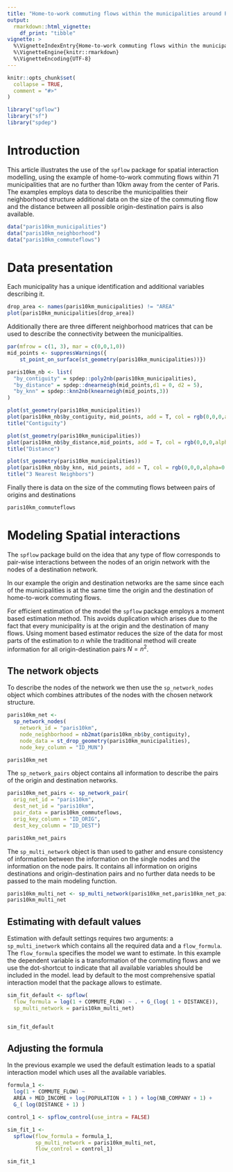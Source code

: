 ```yaml
---
title: "Home-to-work commuting flows within the municipalities around Paris"
output: 
  rmarkdown::html_vignette:
    df_print: "tibble"
vignette: >
  %\VignetteIndexEntry{Home-to-work commuting flows within the municipalities around Paris}
  %\VignetteEngine{knitr::rmarkdown}
  %\VignetteEncoding{UTF-8}
---
```


```r
knitr::opts_chunk$set(
  collapse = TRUE,
  comment = "#>"
)
```


```r
library("spflow")
library("sf")
library("spdep")
```

# Introduction

This article illustrates the use of the `spflow` package for spatial interaction modelling, using the example of home-to-work commuting flows within 71 municipalities that are no further than 10km away from the center of Paris.
The examples employs data to describe the municipalities their neighborhood structure additional data on the size of the commuting flow and the distance between all possible origin-destination pairs is also available.


```r
data("paris10km_municipalities")
data("paris10km_neighborhood")
data("paris10km_commuteflows")
```

# Data presentation

Each municipality has a unique identification and additional variables describing it.

```r
drop_area <- names(paris10km_municipalities) != "AREA"
plot(paris10km_municipalities[drop_area])
```


Additionally there are three different neighborhood matrices that can be used to describe the connectivity between the municipalities.

```r
par(mfrow = c(1, 3), mar = c(0,0,1,0))
mid_points <- suppressWarnings({
    st_point_on_surface(st_geometry(paris10km_municipalities))})

paris10km_nb <- list(
  "by_contiguity" = spdep::poly2nb(paris10km_municipalities),
  "by_distance" = spdep::dnearneigh(mid_points,d1 = 0, d2 = 5),
  "by_knn" = spdep::knn2nb(knearneigh(mid_points,3))
)

plot(st_geometry(paris10km_municipalities))
plot(paris10km_nb$by_contiguity, mid_points, add = T, col = rgb(0,0,0,alpha=0.5))
title("Contiguity") 

plot(st_geometry(paris10km_municipalities))
plot(paris10km_nb$by_distance,mid_points, add = T, col = rgb(0,0,0,alpha=0.5)) 
title("Distance") 

plot(st_geometry(paris10km_municipalities))
plot(paris10km_nb$by_knn, mid_points, add = T, col = rgb(0,0,0,alpha=0.5))
title("3 Nearest Neighbors") 
```

Finally there is data on the size of the commuting flows between pairs of origins and destinations

```r
paris10km_commuteflows 
```


# Modeling Spatial interactions

The `spflow` package build on the idea that any type of flow corresponds to pair-wise interactions between the nodes of an origin network with the nodes of a destination network.

In our example the origin and destination networks are the same since each of the municipalities is at the same time the origin and the destination of home-to-work commuting flows.


For efficient estimation of the model the `spflow` package employs a moment based estimation method.
This avoids duplication which arises due to the fact that every municipality is at the origin and the destination of many flows.
Using moment based estimator reduces the size of the data for most parts of the estimation to $n$ while the traditional method will create information for all origin-destination pairs $N = n^2$. 

## The network objects 

To describe the nodes of the network we then use the `sp_network_nodes` object which combines attributes of the nodes with the chosen network structure.

```r
paris10km_net <- 
  sp_network_nodes(
    network_id = "paris10km",
    node_neighborhood = nb2mat(paris10km_nb$by_contiguity),
    node_data = st_drop_geometry(paris10km_municipalities),
    node_key_column = "ID_MUN")

paris10km_net
```

The `sp_network_pairs` object contains all information to describe the pairs of the origin and destination networks.

```r
paris10km_net_pairs <- sp_network_pair(
  orig_net_id = "paris10km",
  dest_net_id = "paris10km",
  pair_data = paris10km_commuteflows,
  orig_key_column = "ID_ORIG",
  dest_key_column = "ID_DEST")

paris10km_net_pairs
```

The `sp_multi_network` object is than used to gather and ensure consistency of information between the information on the single nodes and the information on the node pairs.
It contains all information on origins destinations and origin-destination pairs and no further data needs to be passed to the main modeling function.

```r
paris10km_multi_net <- sp_multi_network(paris10km_net,paris10km_net_pairs)
paris10km_multi_net

```

## Estimating with default values

Estimation with default settings requires two arguments: a `sp_multi_inetwork` which contains all the required data and a `flow_formula`.
The `flow_formula` specifies the model we want to estimate.
In this example the dependent variable is a transformation of the commuting flows and we use the dot-shortcut to indicate that all available variables should be included in the model.
lead by default to the most comprehensive spatial interaction model that the package allows to estimate.

```r
sim_fit_default <- spflow(
  flow_formula = log(1 + COMMUTE_FLOW) ~ . + G_(log( 1 + DISTANCE)),
  sp_multi_network = paris10km_multi_net)


sim_fit_default
```

## Adjusting the formula

In the previous example we used the default estimation leads to a spatial interaction model which uses all the available variables.


```r
formula_1 <- 
  log(1 + COMMUTE_FLOW) ~ 
  AREA + MED_INCOME + log(POPULATION + 1 ) + log(NB_COMPANY + 1) + 
  G_( log(DISTANCE + 1) )

control_1 <- spflow_control(use_intra = FALSE)

sim_fit_1 <- 
  spflow(flow_formula = formula_1,
         sp_multi_network = paris10km_multi_net,
         flow_control = control_1)

sim_fit_1
```



